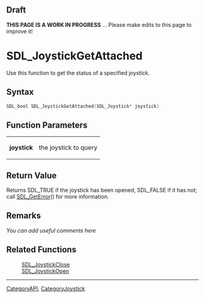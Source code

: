 <!-- # page was renamed from SDL_JoystickOpened -->
== Draft ==

'''THIS PAGE IS A WORK IN PROGRESS''' ... Please make edits to this page to improve it!


= SDL_JoystickGetAttached =
Use this function to get the status of a specified joystick.


== Syntax ==
<syntaxhighlight lang='c++'>
SDL_bool SDL_JoystickGetAttached(SDL_Joystick* joystick)
</syntaxhighlight>

== Function Parameters ==
{|
|'''joystick'''
|the joystick to query
|}

== Return Value ==
Returns SDL_TRUE if the joystick has been opened, SDL_FALSE if it has not; call [[SDL_GetError]]() for more information.

== Remarks ==
''You can add useful comments here''

== Related Functions ==
:[[SDL_JoystickClose]]
:[[SDL_JoystickOpen]]

----
[[CategoryAPI]], [[CategoryJoystick]]
